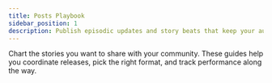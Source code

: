 ```yaml
---
title: Posts Playbook
sidebar_position: 1
description: Publish episodic updates and story beats that keep your audience hooked.
---
```



Chart the stories you want to share with your community. These guides help you coordinate releases, pick the right format, and track performance along the way.

<DocCardList items={useCurrentSidebarCategory().items} />

